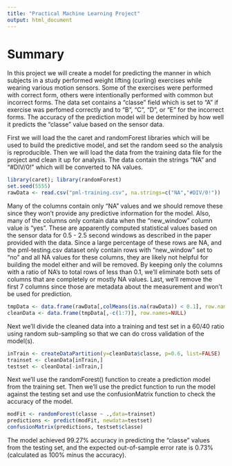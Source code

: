 ```yaml
---
title: "Practical Machine Learning Project"
output: html_document
---
```


# Summary

In this project we will create a model for predicting the manner in which subjects in a study performed weight lifting (curling) exercises while wearing various motion sensors.  Some of the exercises were performed with correct form, others were intentionally performed with common but incorrect forms. The data set contains a "classe" field which is set to "A" if exercise was perfomed correctly and to "B", "C", "D", or "E" for the incorrect forms.  The accuracy of the prediction model will be determined by how well it predicts the "classe" value based on the sensor data.

First we will load the the caret and randomForest libraries which will be used to build the predictive model, and set the random seed so the analysis is reproducible.  Then we will load the data from the training data file for the project and clean it up for analysis.  The data contain the strings "NA" and "#DIV/0!" which will be converted to NA values.

```r
library(caret); library(randomForest)
set.seed(5555)
rawData <- read.csv("pml-training.csv", na.strings=c("NA","#DIV/0!"))
```

Many of the columns contain only "NA" values and we should remove these since they won't provide any predictive information for the model.  Also, many of the columns only contain data when the "new_window" column value is "yes".  These are apparently computed statistical values based on the sensor data for 0.5 - 2.5 second windows as described in the paper provided with the data.  Since a large percentage of these rows are NA, and the pml-testing.csv dataset only contain rows with "new_window" set to "no" and all NA values for these columns, they are likely not helpful for building the model either and will be removed.  By keeping only the columns with a ratio of NA's to total rows of less than 0.1, we'll eliminate both sets of columns that are completely or mostly NA values.  Last, we'll remove the first 7 columns since those are metadata about the measurement and won't be used for prediction.

```r
tmpData <- data.frame(rawData[,colMeans(is.na(rawData)) < 0.1], row.names=NULL)
cleanData <- data.frame(tmpData[,-c(1:7)], row.names=NULL)
```

Next we'll divide the cleaned data into a training and test set in a 60/40 ratio using random sub-sampling so that we can do cross validation of the model(s).

```r
inTrain <- createDataPartition(y=cleanData$classe, p=0.6, list=FALSE)
trainset <- cleanData[inTrain,]
testset <- cleanData[-inTrain,]
```

Next we'll use the randomForest() function to create a prediction model from the training set.  Then we'll use the predict function to run the model against the testing set and use the confusionMatrix function to check the accuracy of the model.

```r
modFit <- randomForest(classe ~ .,data=trainset)
predictions <- predict(modFit, newdata=testset)
confusionMatrix(predictions, testset$classe)
```

The model achieved 99.27% accuracy in predicting the "classe" values from the testing set, and the expected out-of-sample error rate is 0.73% (calculated as 100% minus the accuracy).